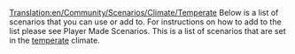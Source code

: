 [[Translation:en/Community/Scenarios/Climate/Temperate]]
Below is a list of scenarios that you can use or add to. For instructions on how to add to the list please see Player Made Scenarios. This is a list of scenarios that are set in the [[en/Manual/Climates|temperate]] climate.